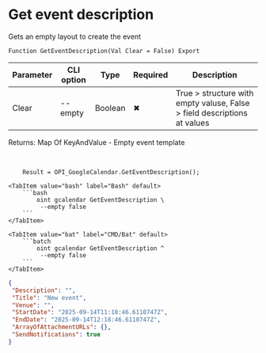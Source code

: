 ﻿---
sidebar_position: 1
description: Get event description and other functions to work with Google Calendar in the Open Integration Package, a free open-source integration library for 1C:Enterprise 8, OneScript and CLI
keywords: [1C, 1С, 1С:Enterprise, 1С:Enterprise 8.3, API, Integration, Services, Exchange, OneScript, CLI, Google Calendar]
---


# Get event description
 Gets an empty layout to create the event



`Function GetEventDescription(Val Clear = False) Export`

  | Parameter | CLI option | Type | Required | Description |
  |-|-|-|-|-|
  | Clear | --empty | Boolean | &#x2716; | True > structure with empty valuse, False > field descriptions at values |

  
  Returns:  Map Of KeyAndValue - Empty event template

<br/>




```bsl title="1C:Enterprise/OneScript code example"
    Result = OPI_GoogleCalendar.GetEventDescription();
```
 

 <Tabs>
  
    <TabItem value="bash" label="Bash" default>
        ```bash
            oint gcalendar GetEventDescription \
             --empty false
        ```
    </TabItem>
  
    <TabItem value="bat" label="CMD/Bat" default>
        ```batch
            oint gcalendar GetEventDescription ^
             --empty false
        ```
    </TabItem>
</Tabs>


```json title="Result"
{
 "Description": "",
 "Title": "New event",
 "Venue": "",
 "StartDate": "2025-09-14T11:18:46.6110747Z",
 "EndDate": "2025-09-14T12:18:46.6110747Z",
 "ArrayOfAttachmentURLs": {},
 "SendNotifications": true
}
```
